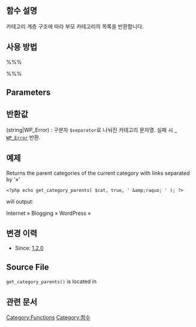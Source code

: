 {{Languages|
{{en|Function Reference/get_category_parents}}
{{ko|Function Reference/get_category_parents}}
{{ja|テンプレートタグ/get_category_parents}}
}}

== 함수 설명 ==

카테고리 계층 구조에 따라 부모 카테고리의 목록을 반환합니다.

== 사용 방법 ==

%%% <?php get_category_parents( $id, $link, $separator, $nicename, $visited ); ?> %%%

== Parameters ==

{{Parameter|$id|integer|카테고리 ID.}}
{{Parameter|$link|boolean|각 카테고리의 링크를 표시할지 여부|optional|<tt>false</tt>}}
{{Parameter|$separator|string|각 카테고리를 구분하는 구분자(Seperator).|optional|'/'}}
{{Parameter|$nicename|boolean|nice name을 표시할지 여부|optional|<tt>false</tt>}}
{{Parameter|$visited|boolean|Already linked-to categories. This parameter is used internally by the function, which makes recursive calls to itself, to prevent duplicates in the returned list.|optional|<tt>array()</tt>}}

== 반환값 ==

; (string|WP_Error) : 구분자 <tt>$separator</tt>로 나눠진 카테고리 문자열. 실패 시 <tt>[[Class_Reference/WP_Error | WP_Error]]</tt> 반환.

== 예제 ==

Returns the parent categories of the current category with links separated by '&raquo;'
<pre><?php echo get_category_parents( $cat, true, ' &amp;raquo; ' ); ?></pre>
will output:

Internet &raquo; Blogging &raquo; WordPress &raquo;

== 변경 이력 ==

* Since: [[Version_1.2 | 1.2.0]]

== Source File ==

<tt>get_category_parents()</tt> is located in {{Trac|wp-includes/category-template.php}}

== 관련 문서 ==

{{Category Tags}}

{{Tag Footer}}

[[Category:Functions]]
[[Category:함수]]